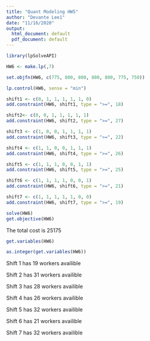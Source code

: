 ---
title: "Quant Modeling HW5"
author: "Devante Lee1"
date: "11/16/2020"
output:
  html_document: default
  pdf_document: default
---

```{r}
library(lpSolveAPI)
```

```{r}
HW6 <- make.lp(,7)
```

```{r}
set.objfn(HW6, c(775, 800, 800, 800, 800, 775, 750))
```

```{r}
lp.control(HW6, sense = "min")
```

```{r}
shift1 <- c(0, 1, 1, 1, 1, 1, 0)
add.constraint(HW6, shift1, type = ">=", 18)
```

```{r}
shift2<- c(0, 0, 1, 1, 1, 1, 1)
add.constraint(HW6, shift2, type = ">=", 27)
```

```{r}
shift3 <- c(1, 0, 0, 1, 1, 1, 1)
add.constraint(HW6, shift3, type = ">=", 22)
```

```{r}
shift4 <- c(1, 1, 0, 0, 1, 1, 1)
add.constraint(HW6, shift4, type = ">=", 26)
```

```{r}
shift5 <- c(1, 1, 1, 0, 0, 1, 1)
add.constraint(HW6, shift5, type = ">=", 25)
```

```{r}
shift6 <- c(1, 1, 1, 1, 0, 0, 1)
add.constraint(HW6, shift6, type = ">=", 21)
```

```{r}
shift7 <- c(1, 1, 1, 1, 1, 0, 0)
add.constraint(HW6, shift7, type = ">=", 19)
```

```{r}
solve(HW6)
get.objective(HW6)
```
The total cost is 25175

```{r}
get.variables(HW6) 

```

```{r}
as.integer(get.variables(HW6))
```
Shift 1 has 19 workers availible

Shift 2 has 31 workers availible

Shift 3 has 28 workers availible

Shift 4 has 26 workers availible

Shift 5 has 32 workers availible

Shift 6 has 21 workers availible

Shift 7 has 32 workers availible
